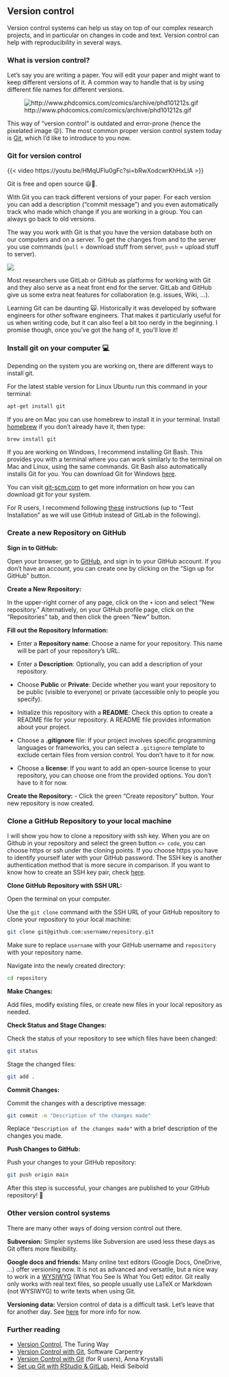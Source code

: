 ## Version control

Version control systems can help us stay on top of our complex research projects, and in particular on changes
in code and text. Version control can help with reproducibility in several ways.

### What is version control? 

Let's say you are writing a paper. You will edit your paper and might want to keep different versions of it. A common way to handle that is by using different file names for different versions.

::: captioned-image-container
![http://www.phdcomics.com/comics/archive/phd101212s.gif](http://www.phdcomics.com/comics/archive/phd101212s.gif){fig-alt="http://www.phdcomics.com/comics/archive/phd101212s.gif"}
:::

This way of "version control" is outdated and error-prone (hence the pixelated image 😜). The most common proper version control system today is [Git](https://git-scm.com/), which I'd like to introduce to you now.

### Git for version control

{{< video https://youtu.be/HMqUFlu0gFc?si=bRwXodcwrKhHxLlA >}}

Git is free and open source 😃🙌.

With Git you can track different versions of your paper. For each version you can add a description ("commit message") and you even automatically track who made which change if you are working in a group. You can always go back to old versions.

The way you work with Git is that you have the version database both on our computers and on a server. To get the changes from and to the server you use commands (`pull` = download stuff from server, `push` = upload stuff to server).

::: captioned-image-container
![](images/vc-server.jpg){fig-alt="Reproducibility scale: a scale showing **not reproducible** on one end and **reproducible** on the other end."}
:::

Most researchers use GitLab or GitHub as platforms for working with Git and they also serve as a neat front end for the server. GitLab and GitHub give us some extra neat features for collaboration (e.g. issues, Wiki, ...).

Learning Git can be daunting 🙀. Historically it was developed by software engineers for other software engineers.
That makes it particularly useful for us when writing code, but it can also feel a bit too nerdy in the beginning.
I promise though, once you've got the hang of it, you'll love it!

### Install git on your computer 💻

Depending on the system you are working on, there are different ways to install git.

For the latest stable version for Linux Ubuntu run this command in your terminal:

```bash
apt-get install git
```
If you are on Mac you can use homebrew to install it in your terminal. 
Install [homebrew](https://brew.sh/) if you don't already have it, then type:

```bash
brew install git
```

If you are working on Windows, I recommend installing Git Bash. This provides you with a terminal where you can work similarly to the terminal on Mac and Linux, using the same commands. Git Bash also automatically installs Git for you. You can download Git for Windows [here](https://gitforwindows.org/).

You can visit [git-scm.com](https://git-scm.com/downloads) to get more information on how you can download git for your system.

For R users, I recommend following [these](https://gitlab.com/HeidiSeibold/setup-git-rstudio-gitlab) instructions (up to "Test Installation" as we will use GitHub instead of GitLab in the following).

### Create a new Repository on GitHub

**Sign in to GitHub:**

Open your browser, go to [GitHub](https://github.com/), and sign in to your GitHub account. If you don't have an account, you can create one by clicking on the "Sign up for GitHub" button.

**Create a New Repository:**

In the upper-right corner of any page, click on the `+` icon and select "New repository."
Alternatively, on your GitHub profile page, click on the "Repositories" tab, and then click the green "New" button.

**Fill out the Repository Information:**

- Enter a **Repository name**: Choose a name for your repository. This name will be part of your repository's URL.

- Enter a **Description**: Optionally, you can add a description of your repository.

- Choose **Public** or **Private**: Decide whether you want your repository to be public (visible to everyone) or private (accessible only to people you specify).

- Initialize this repository with a **README**: Check this option to create a README file for your repository. A README file provides information about your project.

- Choose a **.gitignore** file: If your project involves specific programming languages or frameworks, you can select a `.gitignore` template to exclude certain files from version control. You don't have to it for now.

- Choose a **license**: If you want to add an open-source license to your repository, you can choose one from the provided options. You don't have to it for now.

**Create the Repository:**
- Click the green "Create repository" button. Your new repository is now created.

### Clone a GitHub Repository to your local machine 

I will show you how to clone a repository with ssh key. When you are on Github in your repository and select the green button `<> code`, you can choose https or ssh under the cloning points. If you choose https you have to identify yourself later with your GitHub password. The SSH key is another authentication method that is more secure in comparison. If you want to know how to create an SSH key pair, check [here](https://docs.github.com/en/authentication/connecting-to-github-with-ssh/generating-a-new-ssh-key-and-adding-it-to-the-ssh-agent).

**Clone GitHub Repository with SSH URL:**

Open the terminal on your computer.

Use the `git clone` command with the SSH URL of your GitHub repository to clone your repository to your local machine:

```bash
git clone git@github.com:username/repository.git
```

Make sure to replace `username` with your GitHub username and `repository` with your repository name.

Navigate into the newly created directory:

```bash
cd repository
```

**Make Changes:**

Add files, modify existing files, or create new files in your local repository as needed.

**Check Status and Stage Changes:**

Check the status of your repository to see which files have been changed:

```bash
git status
```

Stage the changed files:

```bash
git add .
```

**Commit Changes:**

Commit the changes with a descriptive message:

```bash
git commit -m "Description of the changes made"
```

Replace `"Description of the changes made"` with a brief description of the changes you made.

**Push Changes to GitHub:**

Push your changes to your GitHub repository:

```bash
git push origin main
```

After this step is successful, your changes are published to your GitHub repository! 🎉


### Other version control systems

There are many other ways of doing version control out there.

**Subversion:** Simpler systems like Subversion are used less these days as Git offers more flexibility.

**Google docs and friends:** Many online text editors (Google Docs, OneDrive, ...) offer versioning now. It is not as advanced and versatile, but a nice way to work in a [WYSIWYG](https://en.wikipedia.org/wiki/WYSIWYG) (What You See Is What You Get) editor. Git really only works with real text files, so people usually use LaTeX or Markdown (not WYSIWYG) to write texts when using Git.

**Versioning data:** Version control of data is a difficult task. Let's leave that for another day. See [here](https://the-turing-way.netlify.app/reproducible-research/vcs/vcs-data.html) for more info for now.


### Further reading
-   [Version Control](https://the-turing-way.netlify.app/reproducible-research/vcs.html), The Turing Way
-   [Version Control with Git](https://swcarpentry.github.io/git-novice/), Software Carpentry
-   [Version Control with Git](https://annakrystalli.me/rrresearchACCE20/version-control-with-git.html) (for R users), Anna Krystalli
-   [Set up Git with RStudio & GitLab](https://gitlab.com/HeidiSeibold/setup-git-rstudio-gitlab), Heidi Seibold



